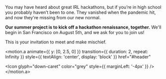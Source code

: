 
<Box className="copy">

You may have heard about great IRL hackathons, but if you’re in high school you
probably haven’t been to one. They vanished when the pandemic hit, and now
they're missing from our new normal.

**Our summer project is to kick off a hackathon renaissance, together.**
We'll begin in San Francisco on August 5th, and we ask for you to join us!

This is your invitation to meet and make mischief.

<motion.a
  animate={{ y: [0, 2.5, 0] }}
  transition={{ duration: 2, repeat: Infinity }}
  style={{ textAlign: 'center', display: 'block' }}
  href="#header"
>
  <Icon glyph="down-caret" color="grey" style={{ marginLeft: '-4px' }} />
</motion.a>

</Box>

<style>
  {/* TODO: don't force these to be global */}
  {`
  .copy p {
    font-size: 24px;
    color: var(--theme-ui-colors-white);
  }
  .copy a {
    color: var(--theme-ui-colors-white) !important;
    text-decoration: underline;
  }
  `}
</style>
